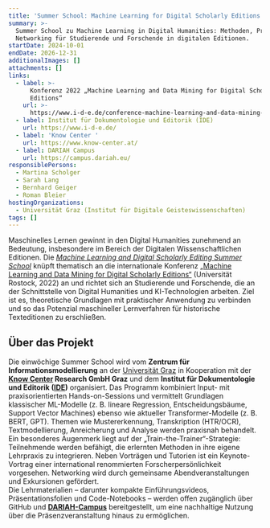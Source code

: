 ```yaml
---
title: 'Summer School: Machine Learning for Digital Scholarly Editions'
summary: >-
  Summer School zu Machine Learning in Digital Humanities: Methoden, Praxis &
  Networking für Studierende und Forschende in digitalen Editionen.
startDate: 2024-10-01
endDate: 2026-12-31
additionalImages: []
attachments: []
links:
  - label: >-
      Konferenz 2022 „Machine Learning and Data Mining for Digital Scholarly
      Editions“
    url: >-
      https://www.i-d-e.de/conference-machine-learning-and-data-mining-for-digital-scholarly-editions/
  - label: Institut für Dokumentologie und Editorik (IDE)
    url: https://www.i-d-e.de/
  - label: 'Know Center '
    url: https://www.know-center.at/
  - label: DARIAH Campus
    url: https://campus.dariah.eu/
responsiblePersons:
  - Martina Scholger
  - Sarah Lang
  - Bernhard Geiger
  - Roman Bleier
hostingOrganizations:
  - Universität Graz (Institut für Digitale Geisteswissenschaften)
tags: []
---
```

Maschinelles Lernen gewinnt in den Digital Humanities zunehmend an Bedeutung, insbesondere im Bereich der Digitalen Wissenschaftlichen Editionen. Die [*Machine Learning and Digital Scholarly Editing Summer School*](/news/cfp-summerschool2025/) knüpft thematisch an die internationale Konferenz [„Machine Learning and Data Mining for Digital Scholarly Editions“](https://www.i-d-e.de/conference-machine-learning-and-data-mining-for-digital-scholarly-editions/) (Universität Rostock, 2022) an und richtet sich an Studierende und Forschende, die an der Schnittstelle von Digital Humanities und KI-Technologien arbeiten. Ziel ist es, theoretische Grundlagen mit praktischer Anwendung zu verbinden und so das Potenzial maschineller Lernverfahren für historische Texteditionen zu erschließen.

## Über das Projekt

Die einwöchige Summer School wird vom **Zentrum für Informationsmodellierung** an der [Universität Graz](/consortium/university-of-graz/) in Kooperation mit der [**Know Center**](https://www.know-center.at/)**&#x20;Research GmbH Graz** und dem **Institut für Dokumentologie und Editorik ([IDE](https://www.i-d-e.de/))** organisiert. Das Programm kombiniert Input- mit praxisorientierten Hands-on-Sessions und vermittelt Grundlagen klassischer ML-Modelle (z. B. lineare Regression, Entscheidungsbäume, Support Vector Machines) ebenso wie aktueller Transformer-Modelle (z. B. BERT, GPT). Themen wie Mustererkennung, Transkription (HTR/OCR), Textmodellierung, Anreicherung und Analyse werden praxisnah behandelt.\
Ein besonderes Augenmerk liegt auf der „Train-the-Trainer“-Strategie: Teilnehmende werden befähigt, die erlernten Methoden in ihre eigene Lehrpraxis zu integrieren. Neben Vorträgen und Tutorien ist ein Keynote-Vortrag einer international renommierten Forscherpersönlichkeit vorgesehen. Networking wird durch gemeinsame Abendveranstaltungen und Exkursionen gefördert.\
Die Lehrmaterialien – darunter kompakte Einführungsvideos, Präsentationsfolien und Code-Notebooks – werden offen zugänglich über GitHub und [**DARIAH-Campus**](https://campus.dariah.eu/) bereitgestellt, um eine nachhaltige Nutzung über die Präsenzveranstaltung hinaus zu ermöglichen.
